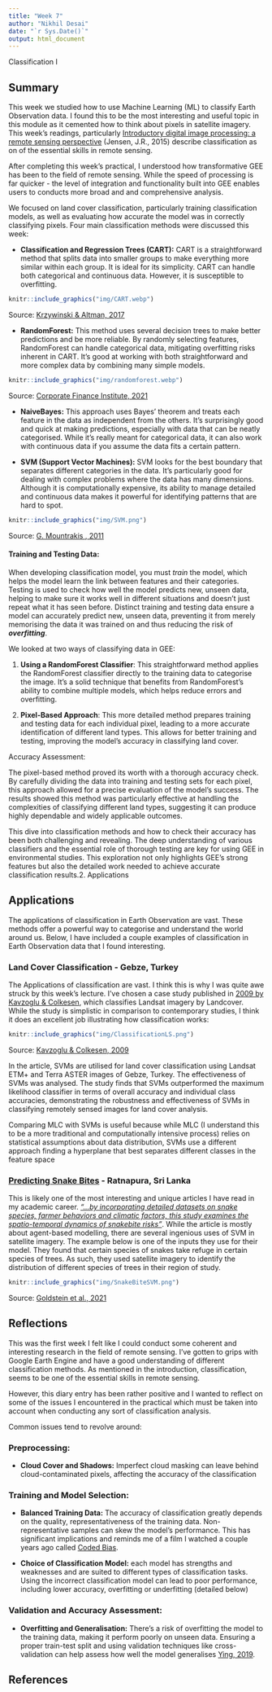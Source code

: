 ```yaml
---
title: "Week 7"
author: "Nikhil Desai"
date: "`r Sys.Date()`"
output: html_document
---
```


Classification I

## Summary

This week we studied how to use Machine Learning (ML) to classify Earth Observation data. I found this to be the most interesting and useful topic in this module as it cemented how to think about pixels in satellite imagery. This week's readings, particularly [Introductory digital image processing: a remote sensing perspective](https://read.kortext.com/reader/pdf/1872407/Cover) (Jensen, J.R., 2015) describe classification as on of the essential skills in remote sensing.

After completing this week's practical, I understood how transformative GEE has been to the field of remote sensing. While the speed of processing is far quicker - the level of integration and functionality built into GEE enables users to conducts more broad and and comprehensive analysis.

We focused on land cover classification, particularly training classification models, as well as evaluating how accurate the model was in correctly classifying pixels. Four main classification methods were discussed this week:

-   **Classification and Regression Trees (CART):** CART is a straightforward method that splits data into smaller groups to make everything more similar within each group. It is ideal for its simplicity. CART can handle both categorical and continuous data. However, it is susceptible to overfitting.

```r
knitr::include_graphics("img/CART.webp")
```

Source: [Krzywinski & Altman, 2017](https://www.nature.com/articles/nmeth.4370)

-   **RandomForest:** This method uses several decision trees to make better predictions and be more reliable. By randomly selecting features, RandomForest can handle categorical data, mitigating overfitting risks inherent in CART. It's good at working with both straightforward and more complex data by combining many simple models.

```r
knitr::include_graphics("img/randomforest.webp")
```

Source: [Corporate Finance Institute, 2021](https://corporatefinanceinstitute.com/resources/data-science/random-forest/)

-   **NaiveBayes:** This approach uses Bayes' theorem and treats each feature in the data as independent from the others. It's surprisingly good and quick at making predictions, especially with data that can be neatly categorised. While it's really meant for categorical data, it can also work with continuous data if you assume the data fits a certain pattern.

-   **SVM (Support Vector Machines):** SVM looks for the best boundary that separates different categories in the data. It's particularly good for dealing with complex problems where the data has many dimensions. Although it is computationally expensive, its ability to manage detailed and continuous data makes it powerful for identifying patterns that are hard to spot.

```r
knitr::include_graphics("img/SVM.png")
```

Source: [G. Mountrakis , 2011](https://www.sciencedirect.com/science/article/pii/S0924271610001140?casa_token=OqT7oyI3SQsAAAAA:48WJUDtbHXJoEq49Yh8LtiSmXHoHPNPrqneOQgV5c7Q3bgAQ2hyQVHZF3zBOpFsBAufcITvftA)

#### Training and Testing Data:

When developing classification model, you must *train* the model, which helps the model learn the link between features and their categories. Testing is used to check how well the model predicts new, unseen data, helping to make sure it works well in different situations and doesn’t just repeat what it has seen before. Distinct training and testing data ensure a model can accurately predict new, unseen data, preventing it from merely memorising the data it was trained on and thus reducing the risk of ***overfitting***.

We looked at two ways of classifying data in GEE:

1.  **Using a RandomForest Classifier**: This straightforward method applies the RandomForest classifier directly to the training data to categorise the image. It's a solid technique that benefits from RandomForest's ability to combine multiple models, which helps reduce errors and overfitting.

2.  **Pixel-Based Approach**: This more detailed method prepares training and testing data for each individual pixel, leading to a more accurate identification of different land types. This allows for better training and testing, improving the model's accuracy in classifying land cover.

Accuracy Assessment:

The pixel-based method proved its worth with a thorough accuracy check. By carefully dividing the data into training and testing sets for each pixel, this approach allowed for a precise evaluation of the model's success. The results showed this method was particularly effective at handling the complexities of classifying different land types, suggesting it can produce highly dependable and widely applicable outcomes.

This dive into classification methods and how to check their accuracy has been both challenging and revealing. The deep understanding of various classifiers and the essential role of thorough testing are key for using GEE in environmental studies. This exploration not only highlights GEE's strong features but also the detailed work needed to achieve accurate classification results.2. Applications

## Applications

The applications of classification in Earth Observation are vast. These methods offer a powerful way to categorise and understand the world around us. Below, I have included a couple examples of classification in Earth Observation data that I found interesting.

### Land Cover Classification - Gebze, Turkey

The Applications of classification are vast. I think this is why I was quite awe struck by this week's lecture. I've chosen a case study published in [2009 by Kavzoglu & Colkesen](https://www.sciencedirect.com/science/article/pii/S0303243409000464?casa_token=KxOJqWYnrV4AAAAA:thbuKJ2pkzjqutr-bU-t3KxPOxHJ2DZR4nU3H2SJSCYQZchRyo3dJTYUlI_FQYBZ_TNcPljzlQ#fig6), which classifies Landsat imagery by Landcover. While the study is simplistic in comparison to contemporary studies, I think it does an excellent job illustrating how classification works:

```r
knitr::include_graphics("img/ClassificationLS.png")
```

Source: [Kavzoglu & Colkesen, 2009](https://www.sciencedirect.com/science/article/pii/S0303243409000464?casa_token=KxOJqWYnrV4AAAAA:thbuKJ2pkzjqutr-bU-t3KxPOxHJ2DZR4nU3H2SJSCYQZchRyo3dJTYUlI_FQYBZ_TNcPljzlQ#fig6)

In the article, SVMs are utilised for land cover classification using Landsat ETM+ and Terra ASTER images of Gebze, Turkey. The effectiveness of SVMs was analysed. The study finds that SVMs outperformed the maximum likelihood classifier in terms of overall accuracy and individual class accuracies, demonstrating the robustness and effectiveness of SVMs in classifying remotely sensed images for land cover analysis.

Comparing MLC with SVMs is useful because while MLC (I understand this to be a more traditional and computationally intensive process) relies on statistical assumptions about data distribution, SVMs use a different approach finding a hyperplane that best separates different classes in the feature space

### [Predicting Snake Bites](https://www.researchgate.net/publication/348697066_Integrating_human_behavior_and_snake_ecology_with_agent-based_models_to_predict_snakebite_in_high_risk_landscapes) - Ratnapura, Sri Lanka

This is likely one of the most interesting and unique articles I have read in my academic career. [*"...by incorporating detailed datasets on snake species, farmer behaviors and climatic factors, this study examines the spatio-temporal dynamics of snakebite risks"*](https://www.researchgate.net/publication/348697066_Integrating_human_behavior_and_snake_ecology_with_agent-based_models_to_predict_snakebite_in_high_risk_landscapes). While the article is mostly about agent-based modelling, there are several ingenious uses of SVM in satellite imagery. The example below is one of the inputs they use for their model. They found that certain species of snakes take refuge in certain species of trees. As such, they used satellite imagery to identify the distribution of different species of trees in their region of study.

```r
knitr::include_graphics("img/SnakeBiteSVM.png")
```

Source: [Goldstein et al., 2021](https://www.researchgate.net/publication/348697066_Integrating_human_behavior_and_snake_ecology_with_agent-based_models_to_predict_snakebite_in_high_risk_landscapes)

## Reflections

This was the first week I felt like I could conduct some coherent and interesting research in the field of remote sensing. I've gotten to grips with Google Earth Engine and have a good understanding of different classification methods. As mentioned in the introduction, classification, seems to be one of the essential skills in remote sensing.

However, this diary entry has been rather positive and I wanted to reflect on some of the issues I encountered in the practical which must be taken into account when conducting any sort of classification analysis.

Common issues tend to revolve around:

### Preprocessing:

-   **Cloud Cover and Shadows:** Imperfect cloud masking can leave behind cloud-contaminated pixels, affecting the accuracy of the classification

### Training and Model Selection:

-   **Balanced Training Data:** The accuracy of classification greatly depends on the quality, representativeness of the training data. Non-representative samples can skew the model's performance. This has significant implications and reminds me of a film I watched a couple years ago called [Coded Bias](https://en.wikipedia.org/wiki/Coded_Bias).

-   **Choice of Classification Model:** each model has strengths and weaknesses and are suited to different types of classification tasks. Using the incorrect classification model can lead to poor performance, including lower accuracy, overfitting or underfitting (detailed below)

### Validation and Accuracy Assessment:

-   **Overfitting and Generalisation:** There's a risk of overfitting the model to the training data, making it perform poorly on unseen data. Ensuring a proper train-test split and using validation techniques like cross-validation can help assess how well the model generalises [Ying, 2019](https://iopscience.iop.org/article/10.1088/1742-6596/1168/2/022022).

## References
